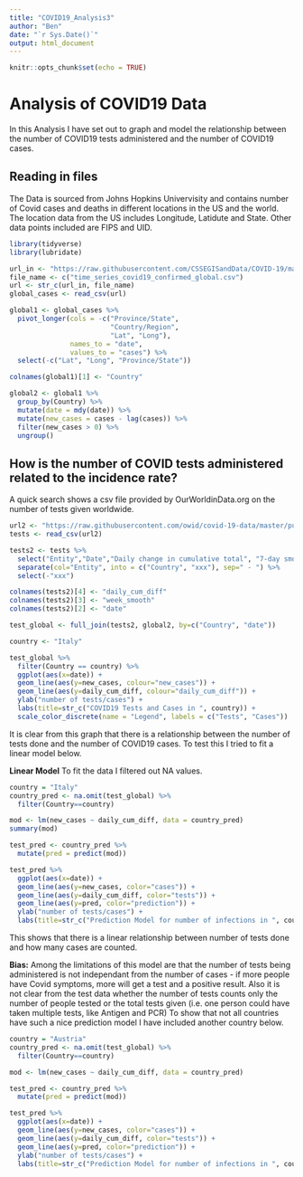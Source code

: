 ---
title: "COVID19_Analysis3"
author: "Ben"
date: "`r Sys.Date()`"
output: html_document
---

```{r setup, include=FALSE}
knitr::opts_chunk$set(echo = TRUE)
```
# Analysis of COVID19 Data
In this Analysis I have set out to graph and model the relationship between the number of COVID19 tests administered and the number of COVID19 cases. 


## **Reading in files**
The Data is sourced from Johns Hopkins Univervisity and contains number of Covid cases and deaths in different locations in the US and the world. The location data from the US includes Longitude, Latidute and State. Other data points included are FIPS and UID. 

```{r load_libraries}
library(tidyverse)
library(lubridate)

url_in <- "https://raw.githubusercontent.com/CSSEGISandData/COVID-19/master/csse_covid_19_data/csse_covid_19_time_series/"
file_name <- c("time_series_covid19_confirmed_global.csv")
url <- str_c(url_in, file_name)
global_cases <- read_csv(url)
```


```{r new_cases}
global1 <- global_cases %>%
  pivot_longer(cols = -c("Province/State",
                         "Country/Region",
                         "Lat", "Long"),
               names_to = "date",
               values_to = "cases") %>%
  select(-c("Lat", "Long", "Province/State"))

colnames(global1)[1] <- "Country"  

global2 <- global1 %>%
  group_by(Country) %>%
  mutate(date = mdy(date)) %>%
  mutate(new_cases = cases - lag(cases)) %>% 
  filter(new_cases > 0) %>%
  ungroup()
```

## **How is the number of COVID tests administered related to the incidence rate?**
A quick search shows a csv file provided by OurWorldinData.org on the number of tests given worldwide.
```{r read_tests}
url2 <- "https://raw.githubusercontent.com/owid/covid-19-data/master/public/data/testing/covid-testing-all-observations.csv"
tests <- read_csv(url2)
```
```{r clean_tests}
tests2 <- tests %>%
  select("Entity","Date","Daily change in cumulative total", "7-day smoothed daily change" ) %>%
  separate(col="Entity", into = c("Country", "xxx"), sep=" - ") %>%
  select(-"xxx")

colnames(tests2)[4] <- "daily_cum_diff"  
colnames(tests2)[3] <- "week_smooth"
colnames(tests2)[2] <- "date"

test_global <- full_join(tests2, global2, by=c("Country", "date"))
```
```{r view_cases}
country <- "Italy"

test_global %>%
  filter(Country == country) %>%
  ggplot(aes(x=date)) +
  geom_line(aes(y=new_cases, colour="new_cases")) +
  geom_line(aes(y=daily_cum_diff, colour="daily_cum_diff")) +
  ylab("number of tests/cases") +
  labs(title=str_c("COVID19 Tests and Cases in ", country)) +
  scale_color_discrete(name = "Legend", labels = c("Tests", "Cases"))
```
It is clear from this graph that there is a relationship between the number of tests done and the number of COVID19 cases. To test this I tried to fit a linear model below.

**Linear Model** To fit the data I filtered out NA values.
```{r linear_pred}
country = "Italy"
country_pred <- na.omit(test_global) %>%
  filter(Country==country)

mod <- lm(new_cases ~ daily_cum_diff, data = country_pred)
summary(mod)

test_pred <- country_pred %>% 
  mutate(pred = predict(mod))
```
```{r view_pred}
test_pred %>%
  ggplot(aes(x=date)) +
  geom_line(aes(y=new_cases, color="cases")) +
  geom_line(aes(y=daily_cum_diff, color="tests")) +
  geom_line(aes(y=pred, color="prediction")) +
  ylab("number of tests/cases") +
  labs(title=str_c("Prediction Model for number of infections in ", country))
```
This shows that there is a linear relationship between number of tests done and how many cases are counted. 

**Bias:** Among the limitations of this model are that the number of tests being administered is not independant from the number of cases - if more people have Covid symptoms, more will get a test and a positive result. Also it is not clear from the test data whether the number of tests counts only the number of people tested or the total tests given (i.e. one person could have taken multiple tests, like Antigen and PCR)
To show that not all countries have such a nice prediction model I have included another country below. 

```{r linear_pred2}
country = "Austria"
country_pred <- na.omit(test_global) %>%
  filter(Country==country)

mod <- lm(new_cases ~ daily_cum_diff, data = country_pred)

test_pred <- country_pred %>% 
  mutate(pred = predict(mod))

test_pred %>%
  ggplot(aes(x=date)) +
  geom_line(aes(y=new_cases, color="cases")) +
  geom_line(aes(y=daily_cum_diff, color="tests")) +
  geom_line(aes(y=pred, color="prediction")) +
  ylab("number of tests/cases") +
  labs(title=str_c("Prediction Model for number of infections in ", country))
```


